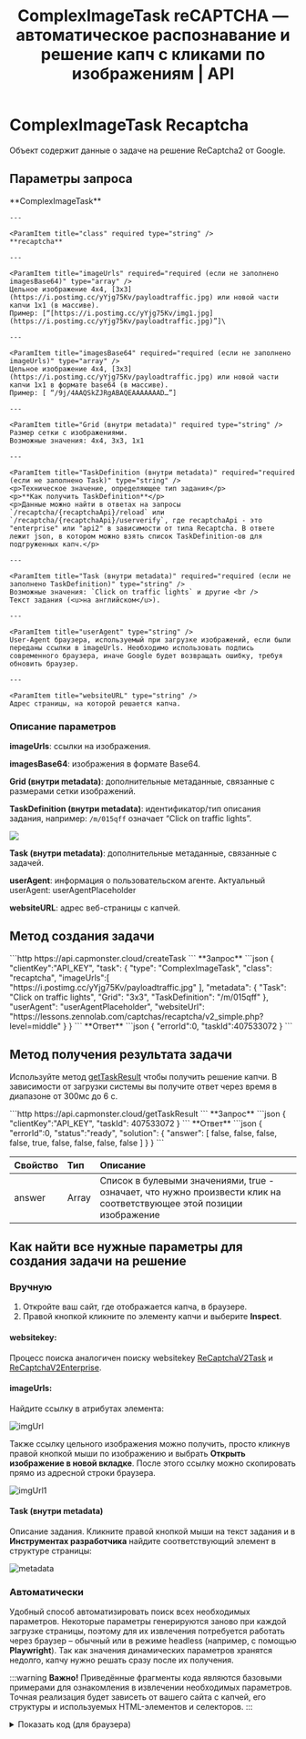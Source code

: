 ﻿---
sidebar_position: 8
sidebar_label: ComplexImageTask Recaptcha
title: "ComplexImageTask reCAPTCHA — автоматическое распознавание и решение капч с кликами по изображениям | API"
description: "ComplexImageTask reCAPTCHA — настройка автоматического распознавания и решения капч с кликами по изображениям через API Capmonster Cloud!"
---


# ComplexImageTask Recaptcha

<PriceBlockWrap>
  <PriceBlock title="reCAPTCHA 2 (3x3)" captchaId="complex-rc2_3x3"/>
  <PriceBlock title="reCAPTCHA 2 (3x3)" captchaId="complex-rc2_3x3_dynamic"/>
  <PriceBlock title="reCAPTCHA 2 (4x4)" captchaId="complex-rc2_4x4"/>
</PriceBlockWrap>

Объект содержит данные о задаче на решение ReCaptcha2 от Google.

## Параметры запроса
<TabItem value="proxyless" label="ComplexImageTask (без прокси)" default className="bordered-panel">
    <ParamItem title="type" required type="string" />
    **ComplexImageTask**

    ---

    <ParamItem title="class" required type="string" />
    **recaptcha**

    ---

    <ParamItem title="imageUrls" required="required (если не заполнено imagesBase64)" type="array" />
    Цельное изображение 4x4, [3x3](https://i.postimg.cc/yYjg75Kv/payloadtraffic.jpg) или новой части капчи 1x1 (в массиве).
    Пример: [“[https://i.postimg.cc/yYjg75Kv/img1.jpg](https://i.postimg.cc/yYjg75Kv/payloadtraffic.jpg)”]\

    ---

    <ParamItem title="imagesBase64" required="required (если не заполнено imageUrls)" type="array" />
    Цельное изображение 4x4, [3x3](https://i.postimg.cc/yYjg75Kv/payloadtraffic.jpg) или новой части капчи 1x1 в формате base64 (в массиве).
    Пример: [ “/9j/4AAQSkZJRgABAQEAAAAAAAD…”]

    ---

    <ParamItem title="Grid (внутри metadata)" required type="string" />
    Размер сетки с изображениями.
    Возможные значения: 4x4, 3x3, 1x1

    ---

    <ParamItem title="TaskDefinition (внутри metadata)" required="required (если не заполнено Task)" type="string" />    
	<p>Техническое значение, определяющее тип задания</p>
	<p>**Как получить TaskDefinition**</p>
	<p>Данные можно найти в ответах на запросы `/recaptcha/{recaptchaApi}/reload` или `/recaptcha/{recaptchaApi}/userverify`, где recaptchaApi - это "enterprise" или "api2" в зависимости от типа Recaptcha. В ответе лежит json, в котором можно взять список TaskDefinition-ов для подгруженных капч.</p>

    ---

    <ParamItem title="Task (внутри metadata)" required="required (если не заполнено TaskDefinition)" type="string" />
    Возможные значения: `Click on traffic lights` и другие <br />
    Текст задания (<u>на английском</u>).

    ---

    <ParamItem title="userAgent" type="string" />
    User-Agent браузера, используемый при загрузке изображений, если были переданы ссылки в imageUrls. Необходимо использовать подпись современного браузера, иначе Google будет возвращать ошибку, требуя обновить браузер.

    ---

    <ParamItem title="websiteURL" type="string" />
    Адрес страницы, на которой решается капча.
</TabItem>

### Описание параметров

**imageUrls**: ссылки на изображения.

**imagesBase64**: изображения в формате Base64.

**Grid (внутри metadata)**: дополнительные метаданные, связанные с размерами сетки изображений.

**TaskDefinition (внутри metadata)**: идентификатор/тип описания задания, например: `/m/015qff` означает “Click on traffic lights”. 

![](./images/recaptcha-click/taskdefinition.png)

**Task (внутри metadata)**: дополнительные метаданные, связанные с задачей.

**userAgent**: информация о пользовательском агенте. Актуальный userAgent: userAgentPlaceholder

**websiteURL**: адрес веб-страницы с капчей. 

## Метод создания задачи
<TabItem value="proxyless" label="ComplexImageTask (без прокси)" default className="method-panel">
	<MethodItem>
		```http
		https://api.capmonster.cloud/createTask
		```
	</MethodItem>
	<MethodDescription>
		**Запрос**
		```json
		{
		  "clientKey":"API_KEY",
		  "task": {
			"type": "ComplexImageTask",
			"class": "recaptcha",
			"imageUrls":[ "https://i.postimg.cc/yYjg75Kv/payloadtraffic.jpg" ],
			"metadata": {
			  "Task": "Click on traffic lights",
			  "Grid": "3x3",
			  "TaskDefinition": "/m/015qff"
			},
			"userAgent": "userAgentPlaceholder",
			"websiteUrl": "https://lessons.zennolab.com/captchas/recaptcha/v2_simple.php?level=middle"
		  }
		}
		```
		**Ответ**
		```json
		{
		  "errorId":0,
		  "taskId":407533072
		}
		```
	</MethodDescription>
</TabItem>


## Метод получения результата задачи
Используйте метод [getTaskResult](../api/methods/get-task-result.md) чтобы получить решение капчи. В зависимости от загрузки системы вы получите ответ через время в диапазоне от 300мс до 6 с.

<TabItem value="proxyless" label="ComplexImageTask (без прокси)" default className="method-panel-full">
	<MethodItem>
		```http
		https://api.capmonster.cloud/getTaskResult
		```
	</MethodItem>
	<MethodDescription>
		**Запрос**
		```json
		{
		  "clientKey":"API_KEY",
		  "taskId": 407533072
		}
		```
		**Ответ**
		```json
		{
		  "errorId":0,
		  "status":"ready",
		  "solution": {
			"answer": [ false, false, false, false, true, false, false, false, false ]
		  }
		}
		```
	</MethodDescription>
</TabItem>

<br />

|**Свойство**|**Тип**|**Описание**|
| :- | :- | :- |
|answer|Array|Список в булевыми значениями, true - означает, что нужно произвести клик на соответствующее этой позиции изображение|

## Как найти все нужные параметры для создания задачи на решение

### Вручную

1. Откройте ваш сайт, где отображается капча, в браузере.
2. Правой кнопкой кликните по элементу капчи и выберите **Inspect**.

#### websitekey:

Процесс поиска аналогичен поиску websitekey [ReCaptchaV2Task](https://docs.capmonster.cloud/ru/docs/captchas/no-captcha-task#как-найти-все-нужные-параметры-для-создания-задачи-на-решение) и [ReCaptchaV2Enterprise](https://docs.capmonster.cloud/ru/docs/captchas/recaptcha-v2-enterprise-task#как-найти-все-нужные-параметры-для-создания-задачи-на-решение).

#### imageUrls:

Найдите ссылку в атрибутах элемента:

![imgUrl](images\recaptcha-click\img-url-elements.png)

Также ссылку цельного изображения можно получить, просто кликнув правой кнопкой мыши по изображению и выбрать **Открыть изображение в новой вкладке**. После этого ссылку можно скопировать прямо из адресной строки браузера.

![imgUrl1](images\recaptcha-click\recap-img-url.png)

#### Task (внутри metadata)

Описание задания. Кликните правой кнопкой мыши на текст задания и в **Инструментах разработчика** найдите соответствующий элемент в структуре страницы:

![metadata](images\recaptcha-click\metadata.png)

### Автоматически

Удобный способ автоматизировать поиск всех необходимых параметров.
Некоторые параметры генерируются заново при каждой загрузке страницы, поэтому для их извлечения потребуется работать через браузер – обычный или в режиме headless (например, с помощью **Playwright**).
Так как значения динамических параметров хранятся недолго, капчу нужно решать сразу после их получения.

:::warning **Важно!**
Приведённые фрагменты кода являются базовыми примерами для ознакомления в извлечении необходимых параметров. Точная реализация будет зависеть от вашего сайта с капчей, его структуры и используемых HTML-элементов и селекторов.
:::

<Tabs className="full-width-tabs filled-tabs request-tabs">
  <TabItem value="js" label="JavaScript" default className="method-panel">
    <details>
      <summary>Показать код (для браузера)</summary>
      ```js
      const img = document.querySelector('img.rc-image-tile-33') || document.querySelector('img.rc-image-tile-44');
      const src = img ? img.src : null;
      console.log(src);

      // Описание задания
      const descEl =
        document.querySelector('.rc-imageselect-desc-no-canonical') ||
        document.querySelector('.rc-imageselect-desc');

      const taskDescription = descEl
        ? descEl.textContent.trim()
        : 'Описание задания не найдено';

      console.log(taskDescription);

      // Количество видимых плиток
      const tiles = document.querySelectorAll('.rc-imageselect-tile');
      const visibleTiles = Array.from(tiles).filter(tile => tile.offsetParent !== null);

      const tileCount = visibleTiles.length;

      let gridSize;
      if (tileCount === 9) {
        gridSize = '3x3';
      } else if (tileCount === 16) {
        gridSize = '4x4';
      } else if (tileCount === 25) {
        gridSize = '5x5';
      } else {
        gridSize = 'Unknown';
      }

      console.log(`Размер сетки: ${gridSize}`);
      ```
    </details>
    <details>
      <summary>Показать код (Node.js)</summary>
      ```js
      import { chromium } from "playwright";

      async function extractCaptchaInfo() {
        const browser = await chromium.launch({ headless: false });
        const page = await browser.newPage();

        const url =
          "https://lessons.zennolab.com/captchas/recaptcha/v2_simple.php?level=high";
        await page.goto(url);

        const frames = page.frames();
        const checkboxFrame = frames.find((f) => f.url().includes("api2/anchor"));

        if (!checkboxFrame) {
          console.error("Не найден iframe с чекбоксом reCAPTCHA");
          await browser.close();
          return;
        }

        const checkbox = await checkboxFrame.waitForSelector("#recaptcha-anchor", {
          timeout: 5000,
        });
        await checkbox.click();

        await page.waitForTimeout(1000);
        const updatedFrames = page.frames();
        const challengeFrame = updatedFrames.find((f) =>
          f.url().includes("api2/bframe")
        );

        if (!challengeFrame) {
          console.error("Не найден iframe с заданием reCAPTCHA");
          await browser.close();
          return;
        }

        // Изображение
        const img =
          (await challengeFrame.$("img.rc-image-tile-33")) ||
          (await challengeFrame.$("img.rc-image-tile-44"));
        const src = img ? await img.getAttribute("src") : null;
        console.log("Изображение:", src);

        // Задание
        try {
          await challengeFrame.waitForSelector(
            ".rc-imageselect-desc-no-canonical, .rc-imageselect-desc",
            {
              timeout: 5000,
            }
          );
          const taskDescription = await challengeFrame.$eval(
            ".rc-imageselect-desc-no-canonical, .rc-imageselect-desc",
            (el) => {
              const strong = el.querySelector("strong");
              const text = strong ? strong.textContent.trim() : "Не найдено";
              return text;
            }
          );
          console.log("Задание: выбрать все изображения с:", taskDescription);
        } catch (error) {
          console.log("Описание задания не найдено.");
        }

        // Размер сетки
        const tiles = await challengeFrame.$$(".rc-imageselect-tile");
        const visibleTiles = await Promise.all(tiles.map((tile) => tile.isVisible()));
        const tileCount = visibleTiles.filter(Boolean).length;

        let gridSize;
        if (tileCount === 9) {
          gridSize = "3x3";
        } else if (tileCount === 16) {
          gridSize = "4x4";
        } else if (tileCount === 25) {
          gridSize = "5x5";
        } else {
          gridSize = "Unknown";
        }

        console.log(`Размер сетки: ${gridSize}`);

        await browser.close();
      }

      extractCaptchaInfo();
      ```
    </details>
  </TabItem>

  <TabItem value="python" label="Python" className="method-panel">
    <details>
      <summary>Показать код</summary>
      ```python
      import asyncio
      from playwright.async_api import async_playwright

      async def extract_captcha_info():
          async with async_playwright() as p:
              browser = await p.chromium.launch(headless=False)
              page = await browser.new_page()

              await page.goto("https://lessons.zennolab.com/captchas/recaptcha/v2_simple.php?level=high")

              # Поиск iframe с чекбоксом
              checkbox_frame = next((f for f in page.frames if "api2/anchor" in f.url), None)
              if not checkbox_frame:
                  print("Не найден iframe с чекбоксом reCAPTCHA")
                  await browser.close()
                  return

              checkbox = await checkbox_frame.wait_for_selector("#recaptcha-anchor", timeout=5000)
              await checkbox.click()

              await page.wait_for_timeout(1000)

              # Поиск фрейма с заданием
              challenge_frame = next((f for f in page.frames if "api2/bframe" in f.url), None)
              if not challenge_frame:
                  print("Не найден iframe с заданием reCAPTCHA")
                  await browser.close()
                  return

              # Изображение: ищем с классами rc-image-tile-33 или rc-image-tile-44
              img = await challenge_frame.query_selector("img.rc-image-tile-33") or await challenge_frame.query_selector("img.rc-image-tile-44")
              src = await img.get_attribute("src") if img else None
              print("Изображение:", src)

              # Задание
              try:
                  await challenge_frame.wait_for_selector(".rc-imageselect-desc-no-canonical, .rc-imageselect-desc", timeout=5000)
                  task_text = await challenge_frame.eval_on_selector(
                      ".rc-imageselect-desc-no-canonical, .rc-imageselect-desc",
                      "el => el.querySelector('strong')?.textContent?.trim() || 'Не найдено'"
                  )
                  print("Задание: выбрать все изображения с:", task_text)
              except:
                  print("Описание задания не найдено.")

              # Размер сетки
              tiles = await challenge_frame.query_selector_all(".rc-imageselect-tile")
              visible_count = 0
              for tile in tiles:
                  if await tile.is_visible():
                      visible_count += 1

              if visible_count == 9:
                  grid = "3x3"
              elif visible_count == 16:
                  grid = "4x4"
              elif visible_count == 25:
                  grid = "5x5"
              else:
                  grid = "Unknown"

              print("Размер сетки:", grid)
              await browser.close()

      asyncio.run(extract_captcha_info())
      ```
    </details>
  </TabItem>

  <TabItem value="csharp" label="C#" className="method-panel">
    <details>
      <summary>Показать код</summary>
      ```csharp
      using System;
      using System.Linq;
      using System.Threading.Tasks;
      using Microsoft.Playwright;

      class Program
      {
          public static async Task Main()
          {
              using var playwright = await Playwright.CreateAsync();
              var browser = await playwright.Chromium.LaunchAsync(new() { Headless = false });
              var page = await browser.NewPageAsync();

              await page.GotoAsync("https://lessons.zennolab.com/captchas/recaptcha/v2_simple.php?level=high");

              var checkboxFrame = page.Frames.FirstOrDefault(f => f.Url.Contains("api2/anchor"));
              if (checkboxFrame == null)
              {
                  Console.WriteLine("Не найден iframe с чекбоксом reCAPTCHA");
                  await browser.CloseAsync();
                  return;
              }

              var checkbox = await checkboxFrame.WaitForSelectorAsync("#recaptcha-anchor");
              await checkbox.ClickAsync();

              await page.WaitForTimeoutAsync(1000);

              var challengeFrame = page.Frames.FirstOrDefault(f => f.Url.Contains("api2/bframe"));
              if (challengeFrame == null)
              {
                  Console.WriteLine("Не найден iframe с заданием reCAPTCHA");
                  await browser.CloseAsync();
                  return;
              }

              // Ищем изображение с классами rc-image-tile-33 или rc-image-tile-44
              var img = await challengeFrame.QuerySelectorAsync("img.rc-image-tile-33") ?? await challengeFrame.QuerySelectorAsync("img.rc-image-tile-44");
              var src = img != null ? await img.GetAttributeAsync("src") : null;
              Console.WriteLine("Изображение: " + src);

              try
              {
                  await challengeFrame.WaitForSelectorAsync(".rc-imageselect-desc-no-canonical, .rc-imageselect-desc");
                  var taskText = await challengeFrame.EvalOnSelectorAsync<string>(
                      ".rc-imageselect-desc-no-canonical, .rc-imageselect-desc",
                      @"el => {
                          const strong = el.querySelector('strong');
                          return strong ? strong.textContent.trim() : 'Не найдено';
                      }");
                  Console.WriteLine("Задание: выбрать все изображения с: " + taskText);
              }
              catch
              {
                  Console.WriteLine("Описание задания не найдено.");
              }

              var tiles = await challengeFrame.QuerySelectorAllAsync(".rc-imageselect-tile");
              int visibleCount = 0;
              foreach (var tile in tiles)
              {
                  if (await tile.IsVisibleAsync())
                      visibleCount++;
              }

              string gridSize = visibleCount switch
              {
                  9 => "3x3",
                  16 => "4x4",
                  25 => "5x5",
                  _ => "Unknown"
              };

              Console.WriteLine("Размер сетки: " + gridSize);
              await browser.CloseAsync();
          }
      }
      ```
    </details>
  </TabItem>
</Tabs>

## Используйте библиотеку SDK

<Tabs className="full-width-tabs filled-tabs request-tabs" groupId="captcha-type">
  <TabItem value="js" label="JavaScript" default className="method-panel">
    ```js
    // https://github.com/ZennoLab/capmonstercloud-client-js

    import { CapMonsterCloudClientFactory, ClientOptions, ComplexImageRecaptchaRequest } from '@zennolab_com/capmonstercloud-client';

    document.addEventListener('DOMContentLoaded', async () => {
      const cmcClient = CapMonsterCloudClientFactory.Create(new ClientOptions({ clientKey: '<your capmonster.cloud API key>' }));
      console.log(await cmcClient.getBalance());

      const complexImageRecaptchaRequest = new ComplexImageRecaptchaRequest({
        imageUrls: ['https://i.postimg.cc/yYjg75Kv/payloadtraffic.jpg'],
        metaData: {
          Grid: '3x3',
          Task: 'Please click each image containing a mountain',
          TaskDefinition: '/m/015qff',
        },
        websiteURL: 'https://lessons.zennolab.com/captchas/recaptcha/v2_simple.php?level=middle',
      });

      console.log(await cmcClient.Solve(complexImageRecaptchaRequest));
    });
    ```
	
  </TabItem>
  
  <TabItem value="python" label="Python" className="method-panel">
    ```python
    # https://github.com/ZennoLab/capmonstercloud-client-python

    import asyncio
    from capmonstercloudclient import CapMonsterClient, ClientOptions
    from capmonstercloudclient.requests import RecaptchaComplexImageTaskRequest

    client_options = ClientOptions(api_key="your_api_key")  # Replace with your CapMonsterCloud API key
    cap_monster_client = CapMonsterClient(options=client_options)

    complex_image_recaptcha_request = RecaptchaComplexImageTaskRequest(
        imagesUrls=["https://i.postimg.cc/yYjg75Kv/payloadtraffic.jpg"],  # Replace with your values
        metadata={
            "Task": "Click on traffic lights",
            "Grid": "3x3",
            "TaskDefinition": "/m/015qff",
            "websiteUrl": "https://lessons.zennolab.com/captchas/recaptcha/v2_simple.php?level=middle",  # Website with the captcha
        }
    )

    async def solve_captcha():
        return await cap_monster_client.solve_captcha(complex_image_recaptcha_request)

    responses = asyncio.run(solve_captcha())
    print(responses)
    ```
	
  </TabItem>
  
  <TabItem value="csharp" label="C#" className="method-panel">
    ```csharp
    // https://github.com/ZennoLab/capmonstercloud-client-dotnet

    using Zennolab.CapMonsterCloud.Requests;
    using Zennolab.CapMonsterCloud;

    class Program
    {
        static async Task Main(string[] args)
        {
            var clientOptions = new ClientOptions
            {
                ClientKey = "your_api_key" // Replace with your CapMonster Cloud API key
            };

            var cmCloudClient = CapMonsterCloudClientFactory.Create(clientOptions);

            var complexImageRecaptchaRequest = new RecaptchaComplexImageTaskRequest
            {
                ImageUrls = new[] { "https://i.postimg.cc/yYjg75Kv/payloadtraffic.jpg" }, // Replace with your image URL
                Metadata = new RecaptchaComplexImageTaskRequest.RecaptchaMetadata
                {
                    Task = "Click on traffic lights", // Task description
                    Grid = RecaptchaComplexImageTaskRequest.RecaptchaMetadata.GridSize.Grid3x3, // Set the grid size
                    TaskDefinition = "/m/015qff", // Task definition
                }
            };

            var complexImageRecaptchaResult = await cmCloudClient.SolveAsync(complexImageRecaptchaRequest);

            Console.WriteLine("Captcha Solution: " + string.Join(", ", complexImageRecaptchaResult.Solution.Answer));
        }
    }
    ```
	
  </TabItem>
</Tabs>
